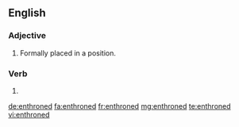 ==English==

===Adjective===
{{en-adj|-}}

# Formally placed in a position.

===Verb===
{{head|en}}

# {{en-past of|enthrone}}

[[de:enthroned]]
[[fa:enthroned]]
[[fr:enthroned]]
[[mg:enthroned]]
[[te:enthroned]]
[[vi:enthroned]]